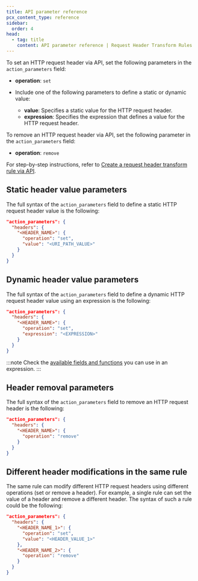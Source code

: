```yaml
---
title: API parameter reference
pcx_content_type: reference
sidebar:
  order: 4
head:
  - tag: title
    content: API parameter reference | Request Header Transform Rules
---
```


To set an HTTP request header via API, set the following parameters in the `action_parameters` field:

- **operation**: `set`
- Include one of the following parameters to define a static or dynamic value:

  - **value**: Specifies a static value for the HTTP request header.
  - **expression**: Specifies the expression that defines a value for the HTTP request header.

To remove an HTTP request header via API, set the following parameter in the `action_parameters` field:

- **operation**: `remove`

For step-by-step instructions, refer to [Create a request header transform rule via API](/rules/transform/request-header-modification/create-api/).

## Static header value parameters

The full syntax of the `action_parameters` field to define a static HTTP request header value is the following:

```json
"action_parameters": {
  "headers": {
    "<HEADER_NAME>": {
      "operation": "set",
      "value": "<URI_PATH_VALUE>"
    }
  }
}
```

## Dynamic header value parameters

The full syntax of the `action_parameters` field to define a dynamic HTTP request header value using an expression is the following:

```json
"action_parameters": {
  "headers": {
    "<HEADER_NAME>": {
      "operation": "set",
      "expression": "<EXPRESSION>"
    }
  }
}
```

:::note
Check the [available fields and functions](/rules/transform/request-header-modification/reference/fields-functions/) you can use in an expression.
:::

## Header removal parameters

The full syntax of the `action_parameters` field to remove an HTTP request header is the following:

```json
"action_parameters": {
  "headers": {
    "<HEADER_NAME>": {
      "operation": "remove"
    }
  }
}
```

## Different header modifications in the same rule

The same rule can modify different HTTP request headers using different operations (set or remove a header). For example, a single rule can set the value of a header and remove a different header. The syntax of such a rule could be the following:

```json
"action_parameters": {
  "headers": {
    "<HEADER_NAME_1>": {
      "operation": "set",
      "value": "<HEADER_VALUE_1>"
    },
    "<HEADER_NAME_2>": {
      "operation": "remove"
    }
  }
}
```
